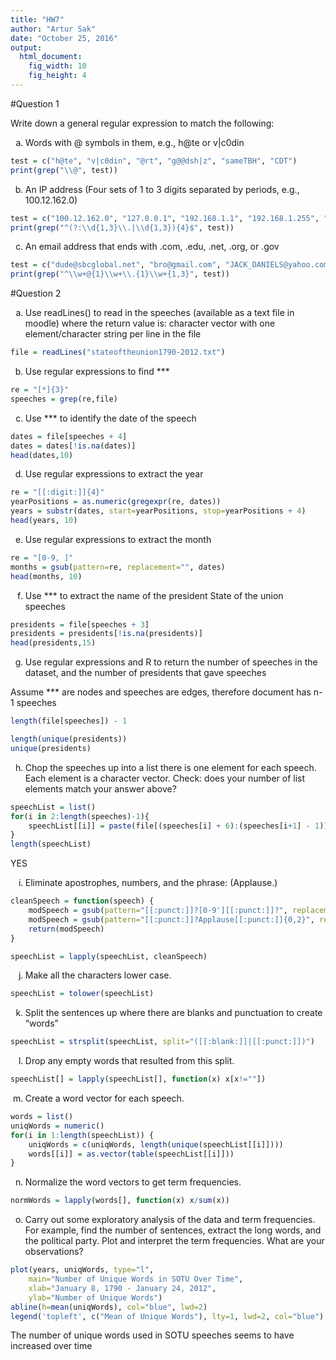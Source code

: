 ```yaml
---
title: "HW7"
author: "Artur Sak"
date: "October 25, 2016"
output: 
  html_document:
    fig_width: 10
    fig_height: 4
---
```


#Question 1

Write down a general regular expression to match the following:

(a) Words with @ symbols in them, e.g., h\@te or v|c0din

```r

test = c("h@te", "v|c0din", "@rt", "g@@dsh|z", "sameTBH", "CDT")
print(grep("\\@", test))
```

(b) An IP address (Four sets of 1 to 3 digits separated by periods, e.g., 100.12.162.0)

```r

test = c("100.12.162.0", "127.0.0.1", "192.168.1.1", "192.168.1.255", "0.0.0.0", "1.1.1.01", "30.168.1.255.1", "127.1","192.168.1.256","-1.2.3.4", "3...3")
print(grep("^(?:\\d{1,3}\\.|\\d{1,3}){4}$", test))
```

(c) An email address that ends with .com, .edu, .net, .org, or .gov

```r

test = c("dude@sbcglobal.net", "bro@gmail.com", "JACK_DANIELS@yahoo.com", "qrwa@121@.gov", "com.blah.www/mahHObbis", "huehuehuehue", "wizardSLEEVE@gmail.pl")
print(grep("^\\w+@{1}\\w+\\.{1}\\w+{1,3}", test))
```

#Question 2

a. Use readLines() to read in the speeches (available as a text file in moodle) where the return value is: character vector with one element/character string per line in the file

```r

file = readLines("stateoftheunion1790-2012.txt")
```

b. Use regular expressions to find ***

```r

re = "[*]{3}"
speeches = grep(re,file)
```

c. Use *** to identify the date of the speech

```r

dates = file[speeches + 4]
dates = dates[!is.na(dates)]
head(dates,10)
```

d. Use regular expressions to extract the year

```r

re = "[[:digit:]]{4}"
yearPositions = as.numeric(gregexpr(re, dates))
years = substr(dates, start=yearPositions, stop=yearPositions + 4)
head(years, 10)
```

e. Use regular expressions to extract the month

```r

re = "[0-9, ]"
months = gsub(pattern=re, replacement="", dates)
head(months, 10)
```

f. Use *** to extract the name of the president State of the union speeches

```r

presidents = file[speeches + 3]
presidents = presidents[!is.na(presidents)]
head(presidents,15)
```

g. Use regular expressions and R to return the number of speeches in the dataset, and the number of presidents that gave speeches

Assume *** are nodes and speeches are edges, therefore document has n-1 speeches

```r

length(file[speeches]) - 1

length(unique(presidents))
unique(presidents)
```

h. Chop the speeches up into a list there is one element for each speech. Each element is a character vector. Check: does your number of list elements match your answer above?

```r
speechList = list()
for(i in 2:length(speeches)-1){
	speechList[[i]] = paste(file[(speeches[i] + 6):(speeches[i+1] - 1)], sep="", collapse=" ")
}
length(speechList)
```
YES

i. Eliminate apostrophes, numbers, and the phrase: (Applause.)

```r

cleanSpeech = function(speech) {
	modSpeech = gsub(pattern="[[:punct:]]?[0-9'][[:punct:]]?", replacement="", x=speech)
	modSpeech = gsub(pattern="[[:punct:]]?Applause[[:punct:]]{0,2}", replacement="", x=modSpeech, ignore.case=T)
	return(modSpeech)
}

speechList = lapply(speechList, cleanSpeech)
```

j. Make all the characters lower case.

```r

speechList = tolower(speechList)
```

k. Split the sentences up where there are blanks and punctuation to create “words”

```r

speechList = strsplit(speechList, split="([[:blank:]]|[[:punct:]])")
```

l. Drop any empty words that resulted from this split.

```r

speechList[] = lapply(speechList[], function(x) x[x!=""])
```

m. Create a word vector for each speech.

```r

words = list()
uniqWords = numeric()
for(i in 1:length(speechList)) {
	uniqWords = c(uniqWords, length(unique(speechList[[i]])))
	words[[i]] = as.vector(table(speechList[[i]]))
}
```

n. Normalize the word vectors to get term frequencies.

```r

normWords = lapply(words[], function(x) x/sum(x))
```

o. Carry out some exploratory analysis of the data and term frequencies. For example, find the number of sentences, extract the long words, and the political party. Plot and interpret the term frequencies. What are your observations?

```r

plot(years, uniqWords, type="l", 
	main="Number of Unique Words in SOTU Over Time", 
	xlab="January 8, 1790 - January 24, 2012",
	ylab="Number of Unique Words")
abline(h=mean(uniqWords), col="blue", lwd=2)
legend('topleft', c("Mean of Unique Words"), lty=1, lwd=2, col="blue")
```

The number of unique words used in SOTU speeches seems to have increased over time
